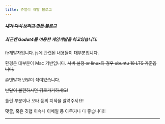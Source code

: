 ```yaml
---
title: 쥬얼리 개발 블로그
---
```


##### ~~내가 다시 보려고 만든 블로그~~

##### 최근엔 Godot4를 이용한 게임개발을 하고있습니다.

fe개발자입니다. js에 관련된 내용들이 대부분입니다.

환경은 대부분이 Mac 기반입니다. ~~서버 설정 or linux의 경우 ubuntu 18 LTS 기준입니다.~~

~~존댓말과 반말이 섞여있습니다.~~

~~반말이 불편하시면 뒤로가기하세요!~~

틀린 부분이나 오타 등의 지적을 알려주세요!

댓글, 혹은 깃헙 이슈나 이메일 등 아무거나 다 좋습니다!!

---